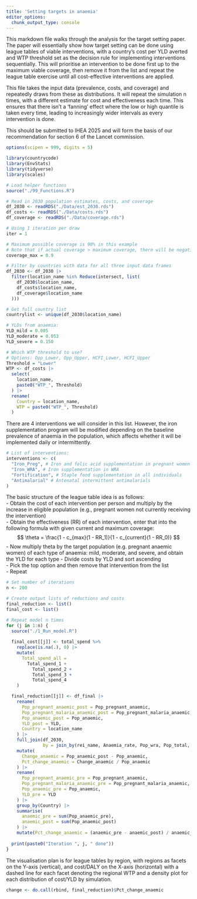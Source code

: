 ```yaml
---
title: 'Setting targets in anaemia'
editor_options: 
  chunk_output_type: console
---
```


This markdown file walks through the analysis for the target setting paper.  
The paper will essentially show how target setting can be done using league tables of viable interventions, with a country's cost per YLD averted and WTP threshold set as the decision rule for implementing interventions sequentially. This will prioritise an intervention to be done first up to the maximum viable coverage, then remove it from the list and repeat the league table exercise until all cost-effective interventions are applied.

This file takes the input data (prevalence, costs, and coverage) and repeatedly draws from these as distributions. It will repeat the simulation n times, with a different estimate for cost and effectiveness each time. This ensures that there isn't a 'fanning' effect where the low or high quantile is taken every time, leading to increasingly wider intervals as every intervention is done.

This should be submitted to IHEA 2025 and will form the basis of our recommendation for section 6 of the Lancet commission.

```r
options(scipen = 999, digits = 5)

library(countrycode)
library(EnvStats)
library(tidyverse)
library(scales)

# Load helper functions
source("./99_Functions.R")

# Read in 2030 population estimates, costs, and coverage
df_2030 <- readRDS("./Data/est_2030.rds")
df_costs <- readRDS("./Data/costs.rds")
df_coverage <- readRDS("./Data/coverage.rds")

# Using 1 iteration per draw
iter = 1

# Maximum possible coverage is 90% in this example
# Note that if actual coverage > maximum coverage, there will be negative costs
coverage_max = 0.9

# Filter by countries with data for all three input data frames
df_2030 <- df_2030 |>
  filter(location_name %in% Reduce(intersect, list(
    df_2030$location_name,
    df_costs$location_name,
    df_coverage$location_name
  )))

# Get full country list
countrylist <- unique(df_2030$location_name)

# YLDs from anaemia:
YLD_mild = 0.005
YLD_moderate = 0.053
YLD_severe = 0.150

# Which WTP threshold to use?
# Options: Opp_Lower, Opp_Upper, HCFI_Lower, HCFI_Upper
Threshold = "Lower"
WTP <- df_costs |>
  select(
    location_name,
    paste0("WTP_", Threshold)
  ) |>
  rename(
    Country = location_name,
    WTP = paste0("WTP_", Threshold)
  )
```

There are 4 interventions we will consider in this list.  However, the iron supplementation program will be modified depending on the baseline prevalence of anaemia in the population, which affects whether it will be implemented daily or intermittently.
```r
# List of interventions:
interventions <- c(
  "Iron_Preg", # Iron and folic acid supplementation in pregnant women
  "Iron_WRA", # Iron supplementation in WRA
  "Fortification", # Staple food supplementation in all individuals
  "Antimalarial" # Antenatal intermittent antimalarials
)
```

The basic structure of the league table idea is as follows:  
- Obtain the cost of each intervention per person and multiply by the increase in eligible population (e.g., pregnant women not currently receiving the intervention)  
- Obtain the effectiveness (RR) of each intervention, enter that into the following formula with given current and maximum coverage:  
$$
\theta = \frac{1 - c_{max}(1 - RR_1)}{1 - c_{current}(1 - RR_0)}
$$
- Now multiply theta by the target population (e.g. pregnant anaemic women) of each type of anaemia: mild, moderate, and severe, and obtain the YLD for each type
- Divide costs by YLD and sort ascending  
- Pick the top option and then remove that intervention from the list  
- Repeat

```r
# Set number of iterations
n <- 200

# Create output lists of reductions and costs
final_reduction <- list()
final_cost <- list()

# Repeat model n times
for (j in 1:n) {
  source("./1_Run_model.R")
  
  final_cost[[j]] <- total_spend %>%
    replace(is.na(.), 0) |>
    mutate(
      Total_spend_all =
        Total_spend_1 +
          Total_spend_2 +
          Total_spend_3 +
          Total_spend_4
    )

  final_reduction[[j]] <- df_final |>
    rename(
      Pop_pregnant_anaemic_post = Pop_pregnant_anaemic,
      Pop_pregnant_malaria_anaemic_post = Pop_pregnant_malaria_anaemic,
      Pop_anaemic_post = Pop_anaemic,
      YLD_post = YLD,
      Country = location_name
    ) |>
    full_join(df_2030, 
              by = join_by(rei_name, Anaemia_rate, Pop_wra, Pop_total, Pop_pregnant)) |>
    mutate(
      Change_anaemic = Pop_anaemic_post - Pop_anaemic,
      Pct_change_anaemic = Change_anaemic / Pop_anaemic
    ) |>
    rename(
      Pop_pregnant_anaemic_pre = Pop_pregnant_anaemic,
      Pop_pregnant_malaria_anaemic_pre = Pop_pregnant_malaria_anaemic,
      Pop_anaemic_pre = Pop_anaemic,
      YLD_pre = YLD
    ) |>
    group_by(Country) |>
    summarise(
      anaemic_pre = sum(Pop_anaemic_pre),
      anaemic_post = sum(Pop_anaemic_post)
    ) |>
    mutate(Pct_change_anaemic = (anaemic_pre - anaemic_post) / anaemic_pre)
  
  print(paste0("Iteration ", j, " done"))
}
```

The visualisation plan is for league tables by region, with regions as facets on the Y-axis (vertical), and cost/DALY on the X-axis (horizontal) with a dashed line for each facet denoting the regional WTP and a density plot for each distribution of cost/YLD by simulation.

```r
change <- do.call(rbind, final_reduction)$Pct_change_anaemic


```



